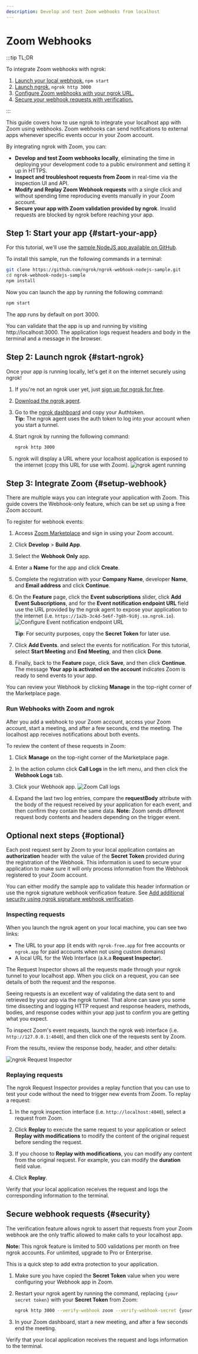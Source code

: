 ```yaml
---
description: Develop and test Zoom webhooks from localhost
---
```


# Zoom Webhooks

:::tip TL;DR

To integrate Zoom webhooks with ngrok:

1. [Launch your local webhook.](#start-your-app) `npm start`
1. [Launch ngrok.](#start-ngrok) `ngrok http 3000`
1. [Configure Zoom webhooks with your ngrok URL.](#setup-webhook)
1. [Secure your webhook requests with verification.](#security)

:::

This guide covers how to use ngrok to integrate your localhost app with Zoom using webhooks.
Zoom webhooks can send notifications to external apps whenever specific events occur in your Zoom account.

By integrating ngrok with Zoom, you can:

- **Develop and test Zoom webhooks locally**, eliminating the time in deploying your development code to a public environment and setting it up in HTTPS.
- **Inspect and troubleshoot requests from Zoom** in real-time via the inspection UI and API.
- **Modify and Replay Zoom Webhook requests** with a single click and without spending time reproducing events manually in your Zoom account.
- **Secure your app with Zoom validation provided by ngrok**. Invalid requests are blocked by ngrok before reaching your app.

## **Step 1**: Start your app {#start-your-app}

For this tutorial, we'll use the [sample NodeJS app available on GitHub](https://github.com/ngrok/ngrok-webhook-nodejs-sample).

To install this sample, run the following commands in a terminal:

```bash
git clone https://github.com/ngrok/ngrok-webhook-nodejs-sample.git
cd ngrok-webhook-nodejs-sample
npm install
```

Now you can launch the app by running the following command:

```bash
npm start
```

The app runs by default on port 3000.

You can validate that the app is up and running by visiting http://localhost:3000. The application logs request headers and body in the terminal and a message in the browser.

## **Step 2**: Launch ngrok {#start-ngrok}

Once your app is running locally, let's get it on the internet securely using ngrok!

1. If you're not an ngrok user yet, just [sign up for ngrok for free](https://ngrok.com/signup).

1. [Download the ngrok agent](https://download.ngrok.com).

1. Go to the [ngrok dashboard](https://dashboard.ngrok.com) and copy your Authtoken. <br />
   **Tip:** The ngrok agent uses the auth token to log into your account when you start a tunnel.
1. Start ngrok by running the following command:

   ```bash
   ngrok http 3000
   ```

1. ngrok will display a URL where your localhost application is exposed to the internet (copy this URL for use with Zoom).
   ![ngrok agent running](/img/integrations/launch_ngrok_tunnel.png)

## **Step 3**: Integrate Zoom {#setup-webhook}

There are multiple ways you can integrate your application with Zoom. This guide covers the Webhook-only feature, which can be set up using a free Zoom account.

To register for webhook events:

1. Access [Zoom Marketplace](https://marketplace.Zoom.us/) and sign in using your Zoom account.

1. Click **Develop** > **Build App**.

1. Select the **Webhook Only** app.

1. Enter a **Name** for the app and click **Create**.

1. Complete the registration with your **Company Name**, developer **Name**, and **Email address** and click **Continue**.

1. On the **Feature** page, click the **Event subscriptions** slider, click **Add Event Subscriptions**, and for the **Event notification endpoint URL** field use the URL provided by the ngrok agent to expose your application to the internet (i.e. `https://1a2b-3c4d-5e6f-7g8h-9i0j.sa.ngrok.io`).
   ![Configure Event notification endpoint URL](img/ngrok_url_configuration_zoom.png)

   **Tip**: For security purposes, copy the **Secret Token** for later use.

1. Click **Add Events**. and select the events for notification. For this tutorial, select **Start Meeting** and **End Meeting**, and then click **Done**.

1. Finally, back to the **Feature** page, click **Save**, and then click **Continue**.
   The message **Your app is activated on the account** indicates Zoom is ready to send events to your app.

You can review your Webhook by clicking **Manage** in the top-right corner of the Marketplace page.

### Run Webhooks with Zoom and ngrok

After you add a webhook to your Zoom account, access your Zoom account, start a meeting, and after a few seconds, end the meeting.
The localhost app receives notifications about both events.

To review the content of these requests in Zoom:

1. Click **Manage** on the top-right corner of the Marketplace page.

1. In the action column click **Call Logs** in the left menu, and then click the **Webhook Logs** tab.

1. Click your Webhook app.
   ![Zoom Call logs](img/review_zoom_call_logs.png)

1. Expand the last two log entries, compare the **requestBody** attribute with the body of the request received by your application for each event, and then confirm they contain the same data.
   **Note:** Zoom sends different request body contents and headers depending on the trigger event.

## Optional next steps {#optional}

Each post request sent by Zoom to your local application contains an **authorization** header with the value of the **Secret Token** provided during the registration of the Webhook.
This information is used to secure your application to make sure it will only process information from the Webhook registered to your Zoom account.

You can either modify the sample app to validate this header information or use the ngrok signature webhook verification feature. See [Add additional security using ngrok signature webhook verification](#security).

### Inspecting requests

When you launch the ngrok agent on your local machine, you can see two links:

- The URL to your app (it ends with `ngrok-free.app` for free accounts or `ngrok.app` for paid accounts when not using custom domains)
- A local URL for the Web Interface (a.k.a **Request Inspector**).

The Request Inspector shows all the requests made through your ngrok tunnel to your localhost app. When you click on a request, you can see details of both the request and the response.

Seeing requests is an excellent way of validating the data sent to and retrieved by your app via the ngrok tunnel. That alone can save you some time dissecting and logging HTTP request and response headers, methods, bodies, and response codes within your app just to confirm you are getting what you expect.

To inspect Zoom's event requests, launch the ngrok web interface (i.e. `http://127.0.0.1:4040`), and then click one of the requests sent by Zoom.

From the results, review the response body, header, and other details:

![ngrok Request Inspector](img/ngrok_introspection_zoom_hooks.png)

### Replaying requests

The ngrok Request Inspector provides a replay function that you can use to test your code without the need to trigger new events from Zoom. To replay a request:

1. In the ngrok inspection interface (i.e. `http://localhost:4040`), select a request from Zoom.

1. Click **Replay** to execute the same request to your application or select **Replay with modifications** to modify the content of the original request before sending the request.

1. If you choose to **Replay with modifications**, you can modify any content from the original request. For example, you can modify the **duration** field value.

1. Click **Replay**.

Verify that your local application receives the request and logs the corresponding information to the terminal.

## Secure webhook requests {#security}

The verification feature allows ngrok to assert that requests from your Zoom webhook are the only traffic allowed to make calls to your localhost app.

**Note:** This ngrok feature is limited to 500 validations per month on free ngrok accounts. For unlimited, upgrade to Pro or Enterprise.

This is a quick step to add extra protection to your application.

1. Make sure you have copied the **Secret Token** value when you were configuring your Webhook app in Zoom.

1. Restart your ngrok agent by running the command, replacing `{your secret token}` with your **Secret Token** from Zoom:

   ```bash
   ngrok http 3000 --verify-webhook zoom --verify-webhook-secret {your secret token}
   ```

1. In your Zoom dashboard, start a new meeting, and after a few seconds end the meeting.

Verify that your local application receives the request and logs information to the terminal.
